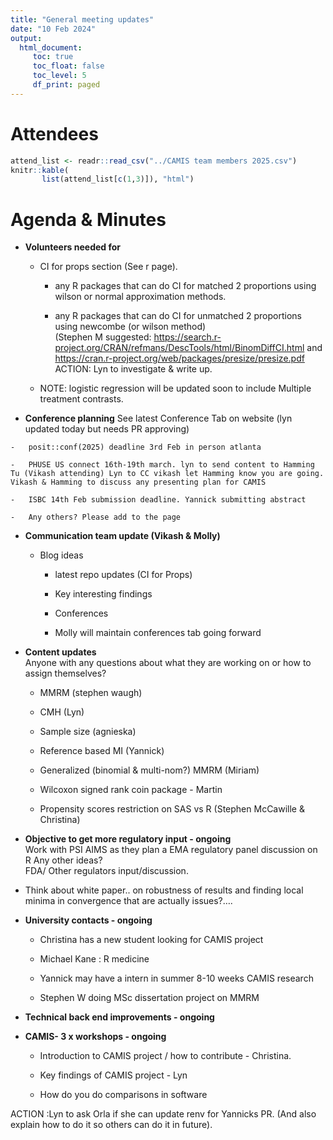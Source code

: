 ```yaml
---
title: "General meeting updates"
date: "10 Feb 2024"
output:
  html_document: 
     toc: true
     toc_float: false
     toc_level: 5
     df_print: paged
---
```


# Attendees

```r
attend_list <- readr::read_csv("../CAMIS team members 2025.csv")
knitr::kable(
       list(attend_list[c(1,3)]), "html")
```

# Agenda & Minutes

-   **Volunteers needed for**

    -   CI for props section (See r page).

        -   any R packages that can do CI for matched 2 proportions using wilson or normal approximation methods.

        -   any R packages that can do CI for unmatched 2 proportions using newcombe (or wilson method)\
            (Stephen M suggested: <https://search.r-project.org/CRAN/refmans/DescTools/html/BinomDiffCI.html> and <https://cran.r-project.org/web/packages/presize/presize.pdf>\
            ACTION: Lyn to investigate & write up.

    -   NOTE: logistic regression will be updated soon to include Multiple treatment contrasts.\

-    **Conference planning** See latest Conference Tab on website (lyn updated today but needs PR approving)

    -   posit::conf(2025) deadline 3rd Feb in person atlanta

    -   PHUSE US connect 16th-19th march. lyn to send content to Hamming Tu (Vikash attending) Lyn to CC vikash let Hamming know you are going. Vikash & Hamming to discuss any presenting plan for CAMIS

    -   ISBC 14th Feb submission deadline. Yannick submitting abstract

    -   Any others? Please add to the page

-   **Communication team update (Vikash & Molly)**

    -   Blog ideas

        -   latest repo updates (CI for Props)

        -   Key interesting findings

        -   Conferences

        -   Molly will maintain conferences tab going forward

-   **Content updates**\
    Anyone with any questions about what they are working on or how to assign themselves?

    -   MMRM (stephen waugh)

    -   CMH (Lyn)

    -   Sample size (agnieska)

    -   Reference based MI (Yannick)

    -   Generalized (binomial & multi-nom?) MMRM (Miriam)

    -   Wilcoxon signed rank coin package - Martin

    -   Propensity scores restriction on SAS vs R (Stephen McCawille & Christina)\

-   **Objective to get more regulatory input - ongoing** \
    Work with PSI AIMS as they plan a EMA regulatory panel discussion on R Any other ideas?\
    FDA/ Other regulators input/discussion.

-   Think about white paper.. on robustness of results and finding local minima in convergence that are actually issues?....

-   **University contacts - ongoing**

    -   Christina has a new student looking for CAMIS project

    -   Michael Kane : R medicine

    -   Yannick may have a intern in summer 8-10 weeks CAMIS research

    -   Stephen W doing MSc dissertation project on MMRM

-   **Technical back end improvements - ongoing**

-   **CAMIS- 3 x workshops - ongoing**

    -   Introduction to CAMIS project / how to contribute - Christina.

    -   Key findings of CAMIS project - Lyn

    -   How do you do comparisons in software

ACTION :Lyn to ask Orla if she can update renv for Yannicks PR. (And also explain how to do it so others can do it in future). \
